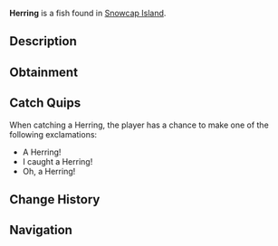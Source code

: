 {{FishInfobox
|image          = Herring.png
|rarity         = Common
|sea            = First Sea
|location       = [[Snowcap Island]]
|sublocation    = 
|sources        = Fishing Rod
|radar_location = 
|xp             = 50
|weather        = Clear, Windy
|time           = Day
|season         = Summer, Spring
|bait           = Shrimp
|base_weight    = 1.1
|base_value     = 70
|weight_range   = 0.6
|base_chance    = 80
|base_resil     = 80
}}
'''Herring''' is a {{Rarity|Common}} fish found in [[Snowcap Island]].

== Description ==
{{Description|The Herring is a slender silvery fish known for its schooling behaviour. Herring can often be found in costal waters during the day.|Bestiary Entry}}

== Obtainment ==
{{Description|Found commonly in the coast of Snowcaps salt-water during the day.|Bestiary Hint}}
{{Fish Availability|
Snowcap Island/Surrounding Ocean
|top_rods      = 
Leviathan's Fang Rod\75612.83\0;
Trident Rod\74235.12\5596.46;
Free Spirit Rod\73168.2\5586.51;
Azure Of Lagoon\71217.83\5511.89;
No-Life Rod\70449.82\7996.06;
Training Rod\58351.07\7385.88;
Flimsy Rod\43430.18\5497.25;
Long Rod\58545.79\6248.38;
Nocturnal Rod\48019.08\41019.27;
Fast Rod\63355.97\7964.01;
Seraphic Rod\63653.33\7953.3;
Tempest Rod\64766.06\7673.06;
Challenger's Rod\65513.73\7279.76;
Zeus Rod\65264.44\6788.15;
Blazebringer Rod\64584.28\6465.82;
Verdant Shear Rod\64361.31\6793.14;
Depthseeker Rod\64195.34\6627.47;
Avalanche Rod\63511.4\6547.43;
Rod Of The Forgotten Fang\63071.21\7262.49;
Rod Of The Depths\63037.88\6605.42;
Volcanic Rod\62661.5\6273.33;
Rod Of The Exalted One\61260.55\6329.87;
Ethereal Prism Rod\60823.69\0;
Steady Rod\32925.69\3437.42
|recommended   = Trident Rod
}}

== Catch Quips ==
When catching a Herring, the player has a chance to make one of the following exclamations:
* A Herring!
* I caught a Herring!
* Oh, a Herring!

== Change History ==
{{Change History|{{subst:Current Version}}}}

== Navigation ==
{{Fish Navbox|Snowcap Island}}